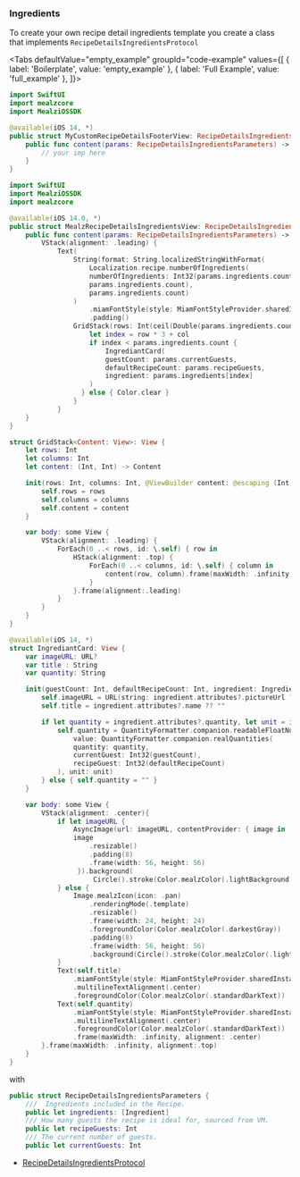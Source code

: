 
### Ingredients

To create your own recipe detail ingredients template you create a class that implements `RecipeDetailsIngredientsProtocol`

<Tabs defaultValue="empty_example" groupId="code-example"
values={[
    { label: 'Boilerplate', value: 'empty_example' },
    { label: 'Full Example', value: 'full_example' },
]}>
<TabItem value="empty_example">
```swift
import SwiftUI
import mealzcore
import MealziOSSDK

@available(iOS 14, *)
public struct MyCustomRecipeDetailsFooterView: RecipeDetailsIngredientsProtocol {
    public func content(params: RecipeDetailsIngredientsParameters) -> some View {
        // your imp here
    }
}
```
</TabItem>
<TabItem value="full_example">

```swift
import SwiftUI
import MealziOSSDK
import mealzcore

@available(iOS 14.0, *)
public struct MealzRecipeDetailsIngredientsView: RecipeDetailsIngredientsProtocol {
    public func content(params: RecipeDetailsIngredientsParameters) -> some View {
        VStack(alignment: .leading) {
            Text(
                String(format: String.localizedStringWithFormat(
                    Localization.recipe.numberOfIngredients(
                    numberOfIngredients: Int32(params.ingredients.count)).localised,
                    params.ingredients.count),
                    params.ingredients.count)
                )
                    .miamFontStyle(style: MiamFontStyleProvider.sharedInstance.titleStyle)
                    .padding()
                GridStack(rows: Int(ceil(Double(params.ingredients.count) / 3)), columns: 3) { row, col in
                    let index = row * 3 + col
                    if index < params.ingredients.count {
                        IngrediantCard(
                        guestCount: params.currentGuests,
                        defaultRecipeCount: params.recipeGuests,
                        ingredient: params.ingredients[index]
                    )
                  } else { Color.clear }
                }
            }
    }
}

struct GridStack<Content: View>: View {
    let rows: Int
    let columns: Int
    let content: (Int, Int) -> Content

    init(rows: Int, columns: Int, @ViewBuilder content: @escaping (Int, Int) -> Content) {
        self.rows = rows
        self.columns = columns
        self.content = content
    }

    var body: some View {
        VStack(alignment: .leading) {
            ForEach(0 ..< rows, id: \.self) { row in
                HStack(alignment: .top) {
                    ForEach(0 ..< columns, id: \.self) { column in
                        content(row, column).frame(maxWidth: .infinity)
                    }
                }.frame(alignment:.leading)
            }
        }
    }
}

@available(iOS 14, *)
struct IngrediantCard: View {
    var imageURL: URL?
    var title : String
    var quantity: String

    init(guestCount: Int, defaultRecipeCount: Int, ingredient: Ingredient) {
        self.imageURL = URL(string: ingredient.attributes?.pictureUrl ?? "")
        self.title = ingredient.attributes?.name ?? ""

        if let quantity = ingredient.attributes?.quantity, let unit = ingredient.attributes?.unit {
            self.quantity = QuantityFormatter.companion.readableFloatNumber(
                value: QuantityFormatter.companion.realQuantities(
                quantity: quantity,
                currentGuest: Int32(guestCount),
                recipeGuest: Int32(defaultRecipeCount)
            ), unit: unit)
        } else { self.quantity = "" }
    }

    var body: some View {
        VStack(alignment: .center){
            if let imageURL {
                AsyncImage(url: imageURL, contentProvider: { image in
                image
                    .resizable()
                    .padding(8)
                    .frame(width: 56, height: 56)
                 }).background(
                     Circle().stroke(Color.mealzColor(.lightBackground)))
            } else {
                Image.mealzIcon(icon: .pan)
                    .renderingMode(.template)
                    .resizable()
                    .frame(width: 24, height: 24)
                    .foregroundColor(Color.mealzColor(.darkestGray))
                    .padding(8)
                    .frame(width: 56, height: 56)
                    .background(Circle().stroke(Color.mealzColor(.lightBackground)))
            }
            Text(self.title)
                .miamFontStyle(style: MiamFontStyleProvider.sharedInstance.subtitleStyle)
                .multilineTextAlignment(.center)
                .foregroundColor(Color.mealzColor(.standardDarkText))
            Text(self.quantity)
                .miamFontStyle(style: MiamFontStyleProvider.sharedInstance.bodyStyle)
                .multilineTextAlignment(.center)
                .foregroundColor(Color.mealzColor(.standardDarkText))
                .frame(maxWidth: .infinity, alignment: .center)
        }.frame(maxWidth: .infinity, alignment:.top)
    }
}
```
</TabItem>
</Tabs>

with

```swift
public struct RecipeDetailsIngredientsParameters {
    ///  Ingredients included in the Recipe.
    public let ingredients: [Ingredient]
    /// How many guests the recipe is ideal for, sourced from VM.
    public let recipeGuests: Int
    /// The current number of guests.
    public let currentGuests: Int

```

- [RecipeDetailsIngredientsProtocol](https://miamtech.github.io/MealziOSSDKRelease/documentation/mealziossdk/recipedetailsingredientsprotocol)